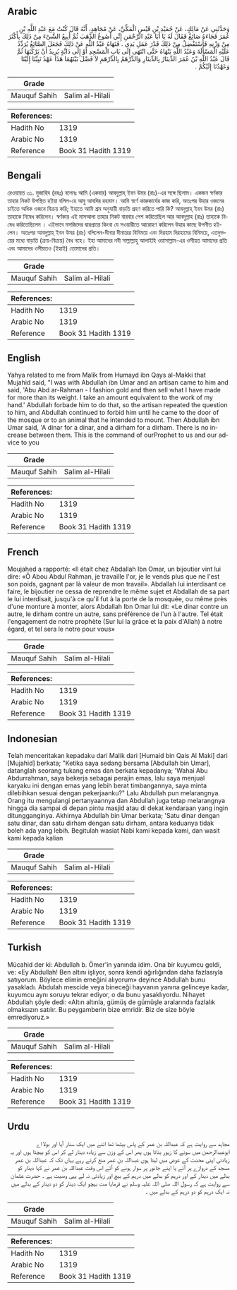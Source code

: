 ## Arabic


<div dir="rtl" lang="ar" style={{fontSize:'larger',backgroundColor:'#f8f9fa',padding:20}}>
وَحَدَّثَنِي عَنْ مَالِكٍ، عَنْ حُمَيْدِ بْنِ قَيْسٍ الْمَكِّيِّ، عَنْ مُجَاهِدٍ، أَنَّهُ قَالَ كُنْتُ مَعَ عَبْدِ اللَّهِ بْنِ عُمَرَ فَجَاءَهُ صَائِغٌ فَقَالَ لَهُ يَا أَبَا عَبْدِ الرَّحْمَنِ إِنِّي أَصُوغُ الذَّهَبَ ثُمَّ أَبِيعُ الشَّىْءَ مِنْ ذَلِكَ بِأَكْثَرَ مِنْ وَزْنِهِ فَأَسْتَفْضِلُ مِنْ ذَلِكَ قَدْرَ عَمَلِ يَدِي ‏.‏ فَنَهَاهُ عَبْدُ اللَّهِ عَنْ ذَلِكَ فَجَعَلَ الصَّائِغُ يُرَدِّدُ عَلَيْهِ الْمَسْأَلَةَ وَعَبْدُ اللَّهِ يَنْهَاهُ حَتَّى انْتَهَى إِلَى بَابِ الْمَسْجِدِ أَوْ إِلَى دَابَّةٍ يُرِيدُ أَنْ يَرْكَبَهَا ثُمَّ قَالَ عَبْدُ اللَّهِ بْنُ عُمَرَ الدِّينَارُ بِالدِّينَارِ وَالدِّرْهَمُ بِالدِّرْهَمِ لاَ فَضْلَ بَيْنَهُمَا هَذَا عَهْدُ نَبِيِّنَا إِلَيْنَا وَعَهْدُنَا إِلَيْكُمْ ‏.‏
</div>
<div style={{backgroundColor:'#f8f9fa',padding:20, marginBottom: 10}}><table> <thead> <tr> <th>Grade</th> <th></th> </tr> </thead> <tbody> <tr><td>Mauquf Sahih</td><td>Salim al-Hilali</td></tr></tbody></table><table> <thead> <tr> <th>References:</th> <th></th> </tr> </thead> <tbody><tr><td>Hadith No</td><td>1319</td></tr><tr><td>Arabic No</td><td>1319</td></tr><tr><td>Reference</td><td>Book 31 Hadith 1319</td></tr></tbody></table></div>

## Bengali


<div dir="ltr" lang="bn" style={{fontSize:'larger',backgroundColor:'#f8f9fa',padding:20}}>
রেওয়ায়ত ৩১. মুজাহিদ (রহঃ) বলেনঃ আমি (একবার) আবদুল্লাহ্ ইবন উমর (রাঃ)-এর সঙ্গে ছিলাম। একজন স্বর্ণকার তাহার নিকট উপস্থিত হইয়া বলিল-হে আবু আবদির রহমান। আমি স্বর্ণে কারুকার্যের কাজ করি, অতঃপর উহার ওজনের চাইতে অধিক ওজনে বিক্রয় করি; ইহাতে আমি শ্রম অনুযায়ী বাড়তি গ্রহণ করিতে পারি কি? আবদুল্লাহ্ ইবন উমর (রাঃ) তাহাকে নিষেধ করিলেন। স্বর্ণকার এই মাসআলা তাহার নিকট বারবার পেশ করিতেছিল আর আবদুল্লাহ (রাঃ) তাহাকে নিষেধ করিতেছিলেন । এইভাবে মসজিদের দ্বারপ্রান্তে কিংবা যে সওয়ারীতে আরোহণ করিলেন উহার কাছে উপনীত হইলেন। অতঃপর আবদুল্লাহ্ ইবন উমর (রাঃ) বলিলেন-দীনার দীনারের বিনিময়ে এবং দিরহাম দিরহামের বিনিময়ে, এতদুভয়ের মধ্যে বাড়তি (ক্রয়-বিক্রয়) বৈধ নহে। ইহা আমাদের নবী সাল্লাল্লাহু আলাইহি ওয়াসাল্লাম-এর ওসীয়ত আমাদের প্রতি এবং আমাদের ওসীয়তও (ইহাই) তোমাদের প্রতি।
</div>
<div style={{backgroundColor:'#f8f9fa',padding:20, marginBottom: 10}}><table> <thead> <tr> <th>Grade</th> <th></th> </tr> </thead> <tbody> <tr><td>Mauquf Sahih</td><td>Salim al-Hilali</td></tr></tbody></table><table> <thead> <tr> <th>References:</th> <th></th> </tr> </thead> <tbody><tr><td>Hadith No</td><td>1319</td></tr><tr><td>Arabic No</td><td>1319</td></tr><tr><td>Reference</td><td>Book 31 Hadith 1319</td></tr></tbody></table></div>

## English


<div dir="ltr" lang="en" style={{fontSize:'larger',backgroundColor:'#f8f9fa',padding:20}}>
Yahya related to me from Malik from Humayd ibn Qays al-Makki that Mujahid said, "I was with Abdullah ibn Umar and an artisan came to him and said, 'Abu Abd ar-Rahman - I fashion gold and then sell what I have made for more than its weight. I take an amount equivalent to the work of my hand.' Abdullah forbade him to do that, so the artisan repeated the question to him, and Abdullah continued to forbid him until he came to the door of the mosque or to an animal that he intended to mount. Then Abdullah ibn Umar said, 'A dinar for a dinar, and a dirham for a dirham. There is no increase between them. This is the command of ourProphet to us and our advice to you
</div>
<div style={{backgroundColor:'#f8f9fa',padding:20, marginBottom: 10}}><table> <thead> <tr> <th>Grade</th> <th></th> </tr> </thead> <tbody> <tr><td>Mauquf Sahih</td><td>Salim al-Hilali</td></tr></tbody></table><table> <thead> <tr> <th>References:</th> <th></th> </tr> </thead> <tbody><tr><td>Hadith No</td><td>1319</td></tr><tr><td>Arabic No</td><td>1319</td></tr><tr><td>Reference</td><td>Book 31 Hadith 1319</td></tr></tbody></table></div>

## French


<div dir="ltr" lang="fr" style={{fontSize:'larger',backgroundColor:'#f8f9fa',padding:20}}>
Moujahed a rapporté: «Il était chez Abdallah Ibn Omar, un bijoutier vint lui dire: «Ô Abou Abdul Rahman, je travaille l'or, je le vends plus que ne l'est son poids, gagnant par là valeur de mon travail». Abdallah lui interdisant ce faire, le bijoutier ne cessa de reprendre le même sujet et Abdallah de sa part le lui interdisait, jusqu'à ce qu'il fut à la porte de la mosquée, ou même près d'une monture à monter, alors Abdallah Ibn Omar lui dit: «Le dinar contre un autre, le dirham contre un autre, sans préférence de l'un à l'autre. Tel était l'engagement de notre prophète (Sur lui la grâce et la paix d'Allah) à notre égard, et tel sera le notre pour vous»
</div>
<div style={{backgroundColor:'#f8f9fa',padding:20, marginBottom: 10}}><table> <thead> <tr> <th>Grade</th> <th></th> </tr> </thead> <tbody> <tr><td>Mauquf Sahih</td><td>Salim al-Hilali</td></tr></tbody></table><table> <thead> <tr> <th>References:</th> <th></th> </tr> </thead> <tbody><tr><td>Hadith No</td><td>1319</td></tr><tr><td>Arabic No</td><td>1319</td></tr><tr><td>Reference</td><td>Book 31 Hadith 1319</td></tr></tbody></table></div>

## Indonesian


<div dir="ltr" lang="id" style={{fontSize:'larger',backgroundColor:'#f8f9fa',padding:20}}>
Telah menceritakan kepadaku dari Malik dari [Humaid bin Qais Al Maki] dari [Mujahid] berkata; "Ketika saya sedang bersama [Abdullah bin Umar], datanglah seorang tukang emas dan berkata kepadanya; 'Wahai Abu Abdurrahman, saya bekerja sebagai perajin emas, lalu saya menjual karyaku ini dengan emas yang lebih berat timbangannya, saya minta dilebihkan sesuai dengan pekerjaanku?" Lalu Abdullah pun melarangnya. Orang itu mengulangi pertanyaannya dan Abdullah juga tetap melarangnya hingga dia sampai di depan pintu masjid atau di dekat kendaraan yang ingin ditungganginya. Akhirnya Abdullah bin Umar berkata; 'Satu dinar dengan satu dinar, dan satu dirham dengan satu dirham, antara keduanya tidak boleh ada yang lebih. Begitulah wasiat Nabi kami kepada kami, dan wasit kami kepada kalian
</div>
<div style={{backgroundColor:'#f8f9fa',padding:20, marginBottom: 10}}><table> <thead> <tr> <th>Grade</th> <th></th> </tr> </thead> <tbody> <tr><td>Mauquf Sahih</td><td>Salim al-Hilali</td></tr></tbody></table><table> <thead> <tr> <th>References:</th> <th></th> </tr> </thead> <tbody><tr><td>Hadith No</td><td>1319</td></tr><tr><td>Arabic No</td><td>1319</td></tr><tr><td>Reference</td><td>Book 31 Hadith 1319</td></tr></tbody></table></div>

## Turkish


<div dir="ltr" lang="tr" style={{fontSize:'larger',backgroundColor:'#f8f9fa',padding:20}}>
Mücahid der ki: Abdullah b. Ömer'in yanında idim. Ona bir kuyumcu geldi, ve: «Ey Abdullah! Ben altını işliyor, sonra kendi ağırlığından daha fazlasıyla satıyorum. Böylece elimin emeğini alıyorum» deyince Abdullah bunu yasakladı. Abdulah mescide ve­ya bineceği hayvanın yanına gelinceye kadar, kuyumcu aynı soru­yu tekrar ediyor, o da bunu yasaklıyordu. Nihayet Abdullah şöyle dedi: «Altın altınla, gümüş de gümüşle aralarında fazlalık olmak­sızın satılır. Bu peygamberin bize emridir. Biz de size böyle emrediyoruz.»
</div>
<div style={{backgroundColor:'#f8f9fa',padding:20, marginBottom: 10}}><table> <thead> <tr> <th>Grade</th> <th></th> </tr> </thead> <tbody> <tr><td>Mauquf Sahih</td><td>Salim al-Hilali</td></tr></tbody></table><table> <thead> <tr> <th>References:</th> <th></th> </tr> </thead> <tbody><tr><td>Hadith No</td><td>1319</td></tr><tr><td>Arabic No</td><td>1319</td></tr><tr><td>Reference</td><td>Book 31 Hadith 1319</td></tr></tbody></table></div>

## Urdu


<div dir="rtl" lang="ur" style={{fontSize:'larger',backgroundColor:'#f8f9fa',padding:20}}>
مجاہد سے روایت ہے کہ عبداللہ بن عمر کے پاس بیٹھا تھا اتنے میں ایک سنار آیا اور بولا اے ابوعبدالرحمن میں سونے کا زیور بناتا ہوں پھر اس کے وزن سے زیادہ دینار لے کر اس کو بیچتا ہوں اور یہ زیادتی اپنی محنت کے عوض میں لیتا ہوں عبداللہ بن عمر منع کرتے رہے یہاں تک کہ عبداللہ بن عمر مسجد کے دروازے پر آئے یا اپنے جانور پر سوار ہونے کو آئے اس وقت عبداللہ بن عمر نے کہا دینار کو بدلے میں دینار کے اور درہم کو بدلے میں درہم کے بیچ اور زیادتی نہ لے یہی وصیت ہے ۔ حضرت عثمان سے روایت ہے کہ رسول اللہ صلی اللہ علیہ وسلم نے فرمایا مت بیچو ایک دینار کو دو دینار کے بدلے میں نہ ایک درہم کو دو درہم کے بدلے میں ۔
</div>
<div style={{backgroundColor:'#f8f9fa',padding:20, marginBottom: 10}}><table> <thead> <tr> <th>Grade</th> <th></th> </tr> </thead> <tbody> <tr><td>Mauquf Sahih</td><td>Salim al-Hilali</td></tr></tbody></table><table> <thead> <tr> <th>References:</th> <th></th> </tr> </thead> <tbody><tr><td>Hadith No</td><td>1319</td></tr><tr><td>Arabic No</td><td>1319</td></tr><tr><td>Reference</td><td>Book 31 Hadith 1319</td></tr></tbody></table></div>
